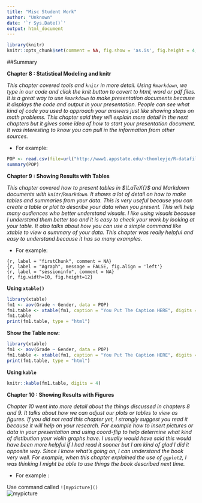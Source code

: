 ```yaml
---
title: "Misc Student Work"
author: "Unknown"
date: '`r Sys.Date()`'
output: html_document
---
```


```r
library(knitr)
knitr::opts_chunk$set(comment = NA, fig.show = 'as.is', fig.height = 4, fig.width = 4, prompt = TRUE, highlight = TRUE, tidy = FALSE, warning = FALSE, message = FALSE, fig.align = "center",  tidy.opts=list(blank = TRUE, width.cutoff= 80, cache = FALSE))
```

##Summary 

**Chapter 8 : Statistical Modeling and knitr**   

*This chapter covered tools and `knitr` in more detail. Using `Rmarkdown`, we type in our code and click the knit button to covert to html, word or pdf files. It is a great way to use `Rmarkdown` to make presentation documents because it displays the code and output in your presentation. People can see what kind of code you used to approach your answers just like showing steps on math problems. This chapter said they will explain more detail in the next chapters but it gives some idea of how to start your presentation document. It was interesting to know you can pull in the information from other sources.*  

* For example:  

```r
POP <- read.csv(file=url("http://www1.appstate.edu/~thomleyje/R-datafiles/Popular.csv"))
summary(POP)
```


**Chapter 9 : Showing Results with Tables**   

*This chapter covered how to present tables in $\LaTeX{}$ and Markdown documents with `knitr`/`Rmarkdown`. It shows a lot of detail on how to make tables and summaries from your data. This is very useful because you can create a table or plot to describe your data when you present. This will help many audiences who better understand visuals. I like using visuals because I understand them better too and it is easy to check your work by looking at your table. It also talks about how you can use a simple command like xtable to view a summary of your data. This chapter was really helpful and easy to understand because it has so many examples.*  

* For example:
 
`{r, label = "firstChunk", comment = NA}`  
`{r, label = "Agraph", message = FALSE, fig.align = 'left'}`  
`{r, label = "sessioninfo", comment = NA}`   
`{r, fig.width=10, fig.height=12}`  


**Using `xtable()`**



```r
library(xtable)
fm1 <- aov(Grade ~ Gender, data = POP)
fm1.table <- xtable(fm1, caption = "You Put The Caption HERE", digits = 3)
fm1.table
print(fm1.table, type = "html")
```

**Show the Table now:**

```r
library(xtable)
fm1 <- aov(Grade ~ Gender, data = POP)
fm1.table <- xtable(fm1, caption = "You Put The Caption HERE", digits = 3)
print(fm1.table, type = "html")
```


**Using `kable`**

```r
knitr::kable(fm1.table, digits = 4)
```



**Chapter 10 : Showing Results with Figures**  

*Chapter 10 went into more detail about the things discussed in chapters 8 and 9. It talks about how we can adjust our plots or tables to view as figures. If you did not read this chapter yet, I strongly suggest you read it because it will help on your research. For example how to insert pictures or data in your presentation and using coord-flip to help determine what kind of distibution your violin graphs have. I usually would have said this would have been more helpful if I had read it sooner but I am kind of glad I did it opposite way. Since I know what's going on, I can understand the book very well. For example, when this chapter explained the use of `ggplot2`, I was thinking I might be able to use things the book described next time.*  

* For example :  

Use command called `![mypicture]()`  
![mypicture](./figures/BlueMoon.png)   




